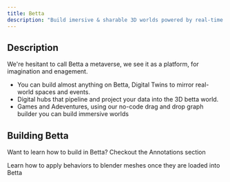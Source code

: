 ```yaml
---
title: Betta
description: "Build imersive & sharable 3D worlds powered by real-time data & no-code logic"
---
```


## Description

We're hesitant to call Betta a metaverse, we see it as a platform, for imagination and enagement.

- You can build almost anything on Betta, Digital Twins to mirror real-world spaces and events.
- Digital hubs that pipeline and project your data into the 3D betta world.
- Games and Adeventures, using our no-code drag and drop graph builder you can build immersive worlds

## Building Betta

Want to learn how to build in Betta? Checkout the Annotations section

<CardGroup cols={2}>
  <Card
    title="Annotations"
    icon="code"
    href="/annotation-reference/annotations"
  >
    Learn how to apply behaviors to blender meshes once they are loaded into
    Betta
  </Card>
</CardGroup>
